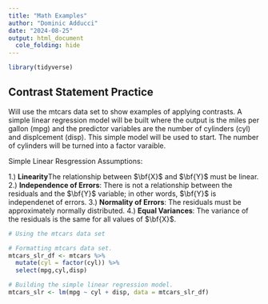 ```yaml
---
title: "Math Examples"
author: "Dominic Adducci"
date: "2024-08-25"
output: html_document
  cole_folding: hide
---
```


```r

library(tidyverse)

```

## Contrast Statement Practice

Will use the mtcars data set to show examples of applying contrasts. A simple linear regression model will be built where the output is the miles per gallon (mpg) and the predictor variables are the number of cylinders (cyl) and displcement (disp). This simple model will be used to start. The number of cylinders will be turned into a factor varaible. 

Simple Linear Resgression Assumptions: 

1.) **Linearity**The relationship between $\bf{X}$ and $\bf{Y}$ must be linear. 
2.) **Independence of Errors**: There is not a relationship between the residuals and the $\bf{Y}$ variable; in other words, $\bf{Y}$ is independenet of errors. 
3.) **Normality of Errors**: The residuals must be approximately normally distributed. 
4.) **Equal Variances**: The variance of the residuals is the same for all values of $\bf{X}$.

```r

# Using the mtcars data set

# Formatting mtcars data set. 
mtcars_slr_df <- mtcars %>% 
  mutate(cyl = factor(cyl)) %>%
  select(mpg,cyl,disp)

# Building the simple linear regression model. 
mtcars_slr <- lm(mpg ~ cyl + disp, data = mtcars_slr_df)



```
